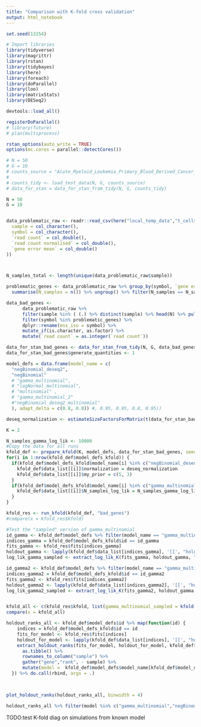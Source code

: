 ---
title: "Comparison with K-fold cross validation"
output: html_notebook
---

```{r setup}
set.seed(13254)

# Import libraries
library(tidyverse)
library(magrittr)
library(rstan)
library(tidybayes)
library(here)
library(foreach)
library(doParallel)
library(loo)
library(matrixStats)
library(DESeq2)

devtools::load_all()

registerDoParallel()
# library(future)
# plan(multiprocess)

rstan_options(auto_write = TRUE)
options(mc.cores = parallel::detectCores())
```


```{r}

# N = 50
# G = 10
# counts_source = "Acute_Myeloid_Leukemia_Primary_Blood_Derived_Cancer_-_Peripheral_Blood"
# 
# counts_tidy <- load_test_data(N, G, counts_source)
# data_for_stan = data_for_stan_from_tidy(N, G, counts_tidy)
```


```{r}
N = 50
G = 10


data_problematic_raw <- readr::read_csv(here("local_temp_data","t_cells_with_error_qq_plot_means.csv"), col_types = cols(
  sample = col_character(),
  symbol = col_character(),
  `read count` = col_double(),
  `read count normalised` = col_double(),
  `gene error mean` = col_double()
))



N_samples_total <- length(unique(data_problematic_raw$sample))

problematic_genes <- data_problematic_raw %>% group_by(symbol, `gene error mean`) %>% 
  summarise(N_samples = n()) %>% ungroup() %>% filter(N_samples == N_samples_total) %>% distinct() %>% arrange(desc(`gene error mean`)) %>% head(G) %>% pull(symbol)

data_bad_genes <- 
      data_problematic_raw %>%
      filter(sample %in% ( (.) %>% distinct(sample) %>% head(N) %>% pull(sample)) ) %>%
      filter(symbol %in% problematic_genes) %>%
      dplyr::rename(ens_iso = symbol) %>%
      mutate_if(is.character, as.factor) %>%
      mutate(`read count` = as.integer(`read count`))

data_for_stan_bad_genes <- data_for_stan_from_tidy(N, G, data_bad_genes)
data_for_stan_bad_genes$generate_quantities <- 1
```



```{r}
model_defs = data.frame(model_name = c(
  "negBinomial_deseq2", 
  "negBinomial"
  # "gamma_multinomial",
  # "logNormal_multinomial",
  # "multinomial" ,
  # "gamma_multinomial_2"
  #"negBinomial_deseq2_multinomial"
  ), adapt_delta = c(0.8, 0.8)) #, 0.95, 0.95, 0.8, 0.95))
```

```{r}
deseq_normalization <- estimateSizeFactorsForMatrix(t(data_for_stan_bad_genes$counts))
```


```{r}
K = 2

N_samples_gamma_log_lik <- 10000
#Copy the data for all runs
kfold_def <- prepare_kfold(K, model_defs, data_for_stan_bad_genes, seed = 1346842485)
for(i in 1:nrow(kfold_def$model_defs_kfold)) {
  if(kfold_def$model_defs_kfold$model_name[i] %in% c("negBinomial_deseq2","negBinomial_deseq2_multinomial")) {
    kfold_def$data_list[[i]]$normalization = deseq_normalization
    kfold_def$data_list[[i]]$my_prior = c(5, 3)
  }
  if(kfold_def$model_defs_kfold$model_name[i] %in% c("gamma_multinomial", "gamma_multinomial_2")) {
    kfold_def$data_list[[i]]$N_samples_log_lik = N_samples_gamma_log_lik
  }
}

kfold_res <- run_kfold(kfold_def, "bad_genes")
#compare(x = kfold_res$kfold)

#Test the "sampled" version of gamma_multinomial
id_gamma <- kfold_def$model_defs %>% filter(model_name == "gamma_multinomial") %>% pull(id)
indices_gamma = kfold_def$model_defs_kfold$id == id_gamma
fits_gamma <- kfold_res$fits[indices_gamma]
holdout_gamma <- lapply(kfold_def$data_list[indices_gamma], '[[', "holdout")
log_lik_gamma_sampled <- extract_log_lik_K(fits_gamma, holdout_gamma, "log_lik_sampled")

id_gamma2 <- kfold_def$model_defs %>% filter(model_name == "gamma_multinomial_2") %>% pull(id)
indices_gamma2 = kfold_def$model_defs_kfold$id == id_gamma2
fits_gamma2 <- kfold_res$fits[indices_gamma2]
holdout_gamma2 <- lapply(kfold_def$data_list[indices_gamma2], '[[', "holdout")
log_lik_gamma2_sampled <- extract_log_lik_K(fits_gamma2, holdout_gamma, "log_lik_sampled")


kfold_all <- c(kfold_res$kfold, list(gamma_multinomial_sampled = kfold(log_lik_gamma_sampled), gamma_multinomial_2_sampled = kfold(log_lik_gamma2_sampled)))
compare(x = kfold_all)

```

```{r}
holdout_ranks_all <- kfold_def$model_defs$id %>% map(function(id) {
    indices = kfold_def$model_defs_kfold$id == id
    fits_for_model <- kfold_res$fits[indices]
    holdout_for_model <- lapply(kfold_def$data_list[indices], '[[', "holdout")
    extract_holdout_ranks(fits_for_model, holdout_for_model, kfold_def$base_data) %>% 
      as.tibble() %>%
      rownames_to_column("sample") %>%
      gather("gene","rank", - sample) %>%
      mutate(model =  kfold_def$model_defs$model_name[kfold_def$model_defs$id == id])
  }) %>% do.call(rbind, args = .)

 
```

```{r}
plot_holdout_ranks(holdout_ranks_all, binwidth = 4)
```
```{r}
holdout_ranks_all %>% filter(model %in% c("gamma_multinomial","negBinomial")) %>% ggplot(aes(x = rank)) + geom_histogram(bins = 10) + facet_grid(gene~model, scales = "free_y")
```

TODO:test K-fold diag on simulations from known model
